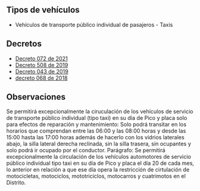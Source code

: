 ## Tipos de vehículos

- Vehículos de transporte público individual de pasajeros - Taxis

## Decretos

- [Decreto 072 de 2021](https://www.santamarta.gov.co/sites/default/files/dec_072_de_30_mar_2021.pdf)
- [Decreto 508 de 2019](https://www.santamarta.gov.co/sites/default/files/decreto_508_de_4_dic_2019.pdf)
- [Decreto 043 de 2019](/santa-marta/decreto-043-de-2019.pdf)
- [decreto 068 de 2018](/santa-marta/decreto-068-de-2018.pdf)

## Observaciones

Se permitirá excepcionalmente la ciruculación de los vehículos de servicio de transporte público individual (tipo taxi) en su día de Pico y placa solo para efectos de reparación y mantenimiento: Solo podrá transitar en los horarios que comprendan entre las 06:00 y las 08:00 horas y desde las 15:00 hasta las 17:00 horas además de hacerlo con los vidrios laterales abajo, la silla lateral derecha reclinada, sin la silla trasera, sin ocupantes y solo podrá ir ocupado por el conductor. Parágrafo: Se permitirá excepcionalmente la circulación de los vehículos automotores de servicio público individual tipo taxi en su día de Pico y placa el día 20 de cada mes, lo anterior en relación a que ese día opera la restricción de cirtulación de motocicletas, motociclos, mototriciclos, motocarros y cuatrimotos en el Distrito.
